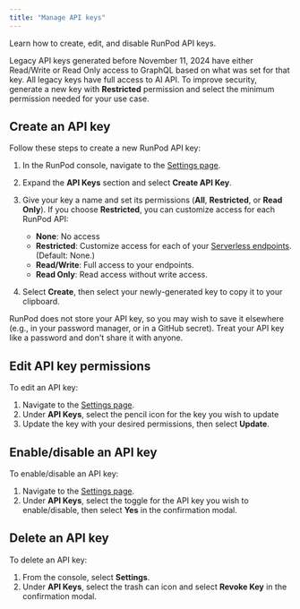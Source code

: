 ```yaml
---
title: "Manage API keys"
---
```


Learn how to create, edit, and disable RunPod API keys.

<Note>

Legacy API keys generated before November 11, 2024 have either Read/Write or Read Only access to GraphQL based on what was set for that key. All legacy keys have full access to AI API. To improve security, generate a new key with **Restricted** permission and select the minimum permission needed for your use case.

</Note>

## Create an API key

Follow these steps to create a new RunPod API key:

1. In the RunPod console, navigate to the [Settings page](https://www.runpod.io/console/user/settings).

2. Expand the **API Keys** section and select **Create API Key**.

3. Give your key a name and set its permissions (**All**, **Restricted**, or **Read Only**). If you choose **Restricted**, you can customize access for each RunPod API:

   * **None**: No access
   * **Restricted**: Customize access for each of your [Serverless endpoints](/serverless/overview). (Default: None.)
   * **Read/Write**: Full access to your endpoints.
   * **Read Only**: Read access without write access.

4. Select **Create**, then select your newly-generated key to copy it to your clipboard.

<Warning>

RunPod does not store your API key, so you may wish to save it elsewhere (e.g., in your password manager, or in a GitHub secret). Treat your API key like a password and don't share it with anyone.

</Warning>

## Edit API key permissions

To edit an API key:

1. Navigate to the [Settings page](https://www.runpod.io/console/user/settings).
2. Under **API Keys**, select the pencil icon for the key you wish to update
3. Update the key with your desired permissions, then select **Update**.

## Enable/disable an API key

To enable/disable an API key:

1. Navigate to the [Settings page](https://www.runpod.io/console/user/settings).
2. Under **API Keys**, select the toggle for the API key you wish to enable/disable, then select **Yes** in the confirmation modal.

## Delete an API key

To delete an API key:

1. From the console, select **Settings**.
2. Under **API Keys**, select the trash can icon and select **Revoke Key** in the confirmation modal.
